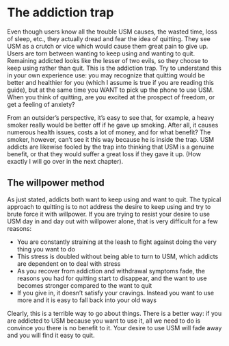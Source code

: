 # The addiction trap
Even though users know all the trouble USM causes, the wasted time, loss of sleep, etc., they actually dread and fear the idea of quitting. They see USM as a crutch or vice which would cause them great pain to give up. Users are torn between wanting to keep using and wanting to quit. Remaining addicted looks like the lesser of two evils, so they choose to keep using rather than quit. This is the addiction trap. Try to understand this in your own experience use: you may recognize that quitting would be better and healthier for you (which I assume is true if you are reading this guide), but at the same time you WANT to pick up the phone to use USM. When you think of quitting, are you excited at the prospect of freedom, or get a feeling of anxiety?

From an outsider's perspective, it's easy to see that, for example, a heavy smoker really would be better off if he gave up smoking. After all, it causes numerous health issues, costs a lot of money, and for what benefit? The smoker, however, can't see it this way because he is inside the trap. USM addicts are likewise fooled by the trap into thinking that USM is a genuine benefit, or that they would suffer a great loss if they gave it up. (How exactly I will go over in the next chapter).

## The willpower method
As just stated, addicts both want to keep using and want to quit. The typical approach to quitting is to not address the desire to keep using and try to brute force it with willpower. If you are trying to resist your desire to use USM day in and day out with willpower alone, that is very difficult for a few reasons:

- You are constantly straining at the leash to fight against doing the very thing you want to do
- This stress is doubled without being able to turn to USM, which addicts are dependent on to deal with stress
- As you recover from addiction and withdrawal symptoms fade, the reasons you had for quitting start to disappear, and the want to use becomes stronger compared to the want to quit
- If you give in, it doesn't satisfy your cravings. Instead you want to use more and it is easy to fall back into your old ways

Clearly, this is a terrible way to go about things. There is a better way: if you are addicted to USM because you want to use it, all we need to do is convince you there is no benefit to it. Your desire to use USM will fade away and you will find it easy to quit.

